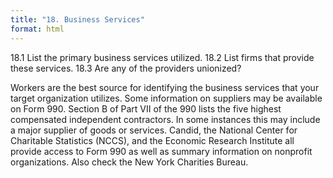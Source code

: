 ```yaml
---
title: "18. Business Services"
format: html
---
```


18.1 List the pri­mary business services uti­lized.
18.2 List firms that pro­vide these services.
18.3 Are any of the providers unionized?

Work­ers are the best source for iden­ti­fy­ing the business services that your target organization utilizes. Some information on suppliers may be available on Form 990. Section B of Part VII of the 990 lists the five highest compensated independent contractors.  In some instances this may include a major supplier of goods or services. Candid, the National Center for Charitable Statistics (NCCS), and the Economic Research Institute all provide access to Form 990 as well as summary information on nonprofit organizations. Also check the New York Charities Bureau.